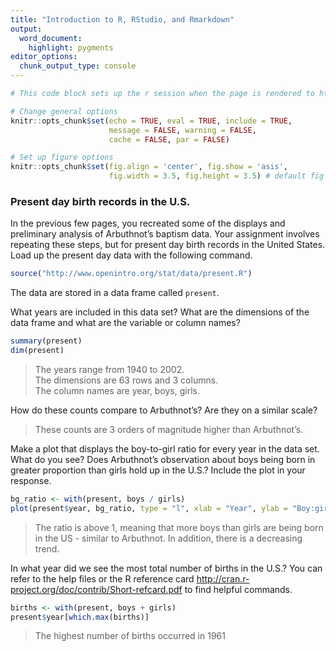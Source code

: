 ```yaml
---
title: "Introduction to R, RStudio, and Rmarkdown"
output:
  word_document: 
    highlight: pygments
editor_options:
  chunk_output_type: console
---
```


```r
# This code block sets up the r session when the page is rendered to html / word / pdf

# Change general options
knitr::opts_chunk$set(echo = TRUE, eval = TRUE, include = TRUE,  
                      message = FALSE, warning = FALSE, 
                      cache = FALSE, par = FALSE)

# Set up figure options
knitr::opts_chunk$set(fig.align = 'center', fig.show = 'asis', 
                      fig.width = 3.5, fig.height = 3.5) # default fig sizes

```

### Present day birth records in the U.S.
In the previous few pages, you recreated some of the displays and preliminary 
analysis of Arbuthnot's baptism data. Your assignment involves repeating these 
steps, but for present day birth records in the United States.  Load up the 
present day data with the following command.

```r
source("http://www.openintro.org/stat/data/present.R")
```

The data are stored in a data frame called `present`.

What years are included in this data set? What are the dimensions of the data frame and what are the variable or column names?

```r
summary(present)
dim(present)
```

> The years range from 1940 to 2002.  
> The dimensions are 63 rows and 3 columns.  
> The column names are year, boys, girls.  

How do these counts compare to Arbuthnot's? Are they on a similar scale?

> These counts are 3 orders of magnitude higher than Arbuthnot's. 

Make a plot that displays the boy-to-girl ratio for every year in the data 
    set. What do you see? Does Arbuthnot's observation about boys being born in
    greater proportion than girls hold up in the U.S.? Include the plot in your 
    response.

```r
bg_ratio <- with(present, boys / girls)
plot(present$year, bg_ratio, type = "l", xlab = "Year", ylab = "Boy:girl ratio")
```

> The ratio is above 1, meaning that more boys than girls are being born in the US - similar to Arbuthnot. In addition, there is a decreasing trend. 

In what year did we see the most total number of births in the U.S.? You can
    refer to the help files or the R reference card 
    [http://cran.r-project.org/doc/contrib/Short-refcard.pdf](http://cran.r-project.org/doc/contrib/Short-refcard.pdf)
    to find helpful commands.

```r
births <- with(present, boys + girls)
present$year[which.max(births)]
```

> The highest number of births occurred in 1961
